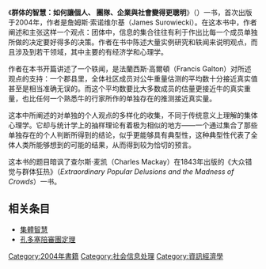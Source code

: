 {{distinguish|群体智能}}
{{expand|time=2018-02-17T02:11:17+00:00}}
{{unreferenced|time=2018-02-17T02:11:17+00:00}}
{{Infobox book
| name             = The Wisdom of Crowds
| image            = <!-- 檔案不存在 Wisecrowds.jpg ，可從英文維基百科取得 -->
| caption          = Cover of mass market edition by Anchor
| author           = [[James_Surowiecki|James Surowiecki]]
| country          = 美国
| language         = 英语
| subject          =
| genre            =
| publisher        = Doubleday; Anchor
| pub_date         = 2004
| pages            = 336
| isbn             = 978-0-385-50386-0
| oclc             = 61254310
| dewey            = 303.3/8 22
| congress         = JC328.2 .S87 2005
}}
《'''群体的智慧：如何讓個人、 團隊、企業與社會變得更聰明'''》（{{lang|en|''The Wisdom of Crowds: Why the Many Are Smarter Than the Few and How Collective Wisdom Shapes Business, Economies, Societies and Nations''}}）一书，首次出版于2004年，作者是詹姆斯·索诺维尔基（James Surowiecki）。在这本书中，作者阐述和主张这样一个观点：团体中，信息的集合往往有利于作出比每一个成员单独所做的决定要好得多的决策。作者在书中陈述大量实例研究和轶闻来说明观点，而且涉及到若干领域，其中主要的有经济学和心理学。

作者在本书开篇讲述了一个轶闻，是法蘭西斯·高爾頓（Francis Galton）对所述观点的支持：一个郡县里，全体社区成员对公牛重量估测的平均数十分接近真实值甚至是相当准确无误的。而这个平均数要比大多数成员的估量更接近牛的真实重量，也比任何一个熟悉牛的行家所作的单独存在的推测接近真实量。

这本中所阐述的对单独的个人观点的多样化的收集，不同于传统意义上理解的集体心理学。它却与统计学上的抽样理论有着极为相似的地方——一个通过集合了那些单独存在的个人判断所得到的结论，似乎更能够具有典型性，这种典型性代表了全体人类所能够想到的可能的结果，从而得到较为恰切的预言。

这本书的题目暗讽了查尔斯·麦凯（Charles Mackay）在1843年出版的《大众错觉与群体狂热》（''Extraordinary Popular Delusions and the Madness of Crowds''）一书。

== 相关条目 ==
* [[集體智慧|集體智慧]]
* [[孔多塞陪審團定理|孔多塞陪審團定理]]

{{DEFAULTSORT:Wisdom of Crowds}}

[[Category:2004年書籍|Category:2004年書籍]]
[[Category:社会信息处理|Category:社会信息处理]]
[[Category:資訊經濟學|Category:資訊經濟學]]